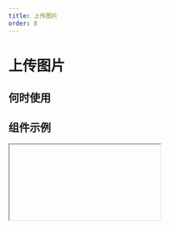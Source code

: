 ```yaml
---
title: 上传图片
order: 8
---
```


# 上传图片

## 何时使用

## 组件示例

<Iframe url="https://pre-yida-performance3.alibaba-inc.com/developer/image-field-v2?isRenderNav=false" />

## 组件属性
<!-- 
| 属性名 | 属性 code | 类型 | 数据示例 | 动态属性 | 备注 |
| :--- | :--- | :--- | :--- | :--- | :--- | -->
<!-- | 标题 | label | String | '标题' | 是 |  |
| 值 | fieldData | Object | {value: [{ url: 'xxx', name: 'xx'}]} | 是 |  |
| 标题位置 | labelAlign | String | “left” | 否 | 可选值：“left”, ”top” |
| 标题宽度 | labelColSpan | Number | 4 | 否 |  |
| 标题偏移 | labelColOffset | Number  | 0 | 否 |  |
| 内容宽度 | wrapperColSpan | Number  | 0 | 否 |  |
| 内容偏移 | wrapperColOffset | Number  | 0 | 否 |  |
| 标题对齐 | labelTextAlign | String | “left” | 否 | 可选值：“left”, ”right' |
| 描述信息 | tips | String | '这是一段描述信息' | 否 |  |
| 尺寸 | size | String | “small” | 否 | 可选值：“small”, ”medium”, 'large' |
| 状态 | behavior | String | {fieldBehavior: 'NORMAL'} | 是 | fieldBehavior 可选值：'NORMAL', 'DISABLED', 'READONLY', 'HIDDEN' |
| 校验 | validation | Array | [{type:'required'}] | 是 | 可选值：{type:'required'}, {type: 'customValidate', message: '请选择今日之前的日期', param: 'function validateRule(value) { return value <= new Date().getTime(); }'} | -->
<!-- | 上传类型 | type | String | 'normal' |否|可选值 'normal', 'card', 'drag'|
|上传列表样式|listType|String| 'normal' |否|可选值 'normal', 'card', 'drag'| -->
<!-- |按钮内容|buttonText|String|'上传图片'|否||
|按钮尺寸|buttonSize|String|'medium'|否|可选值 'small', 'medium', 'large'|
|按钮类型|buttonType|String|'primary'|否|可选值 'primary', 'secondary', 'normal'|
|多选|multiple|Boolean|false|否||
|上传超时|timeout|Number|''|否||
|接口地址|url|String|''|否|可在 VM 中通过 globalProps 统一配置|
|name|name|String|''|否|上传时发送给服务端的 name|
|额外参数|data|Object|{}|否|上传可附带的额外参数|
|上传前处理函数 | beforeUpload | Function | function(file, options){ return true } | 否 |  | -->


<AttrTable dataSource={[
{
  attr: '标题', 
  code: 'label', 
  type: 'String', 
  demo: '标题', 
  dafault:'', 
  desc: ''
}, {
  attr: '值', 
  code: 'fieldData', 
  type: 'Object', 
  demo: '{value: [{ url: "xxx", name: "xx"}]}', 
  dafault:'', 
  desc: ''
}, {
  attr: '标题位置', 
  code: 'labelAlign', 
  type: 'String', 
  demo: '“left”', 
  dafault:'', 
  desc: '可选值：“left”, ”top”'
}, 
{
  attr: '标题宽度', 
  code: 'labelColSpan', 
  type: 'Number', 
  demo: '4', 
  dafault:'', 
  desc: ''
}, 
{
  attr: '标题偏移', 
  code: 'labelColOffset', 
  type: 'Number', 
  demo: '0', 
  dafault:'', 
  desc: ''
}, 
{
  attr: '内容宽度', 
  code: 'wrapperColSpan', 
  type: 'Number', 
  demo: '0', 
  dafault:'', 
  desc: ''
}, 
{
  attr: '内容偏移', 
  code: 'wrapperColOffset', 
  type: 'Number', 
  demo: '0', 
  dafault:'', 
  desc: ''
}, 
{
  attr: '标题对齐', 
  code: 'labelTextAlign', 
  type: 'String', 
  demo: '“left”', 
  dafault:'', 
  desc: '可选值：“left”, ”right"'
}, 
{
  attr: '描述信息', 
  code: 'tips', 
  type: 'String', 
  demo: '这是一段描述信息', 
  dafault:'', 
  desc: ''
}, 
{
  attr: '尺寸', 
  code: 'size', 
  type: 'String', 
  demo: '“small”', 
  dafault:'', 
  desc: '可选值：“small”, ”medium”, "large"'
}, 
{
  attr: '状态', 
  code: 'behavior', 
  type: 'String', 
  demo: '{fieldBehavior: "NORMAL"}', 
  dafault:'', 
  desc: 'fieldBehavior 可选值："NORMAL", "DISABLED", "READONLY", "HIDDEN"'
}, 
{
  attr: '校验', 
  code: 'validation', 
  type: 'Array', 
  demo: '[{type:"required"}] ', 
  dafault:'', 
  desc: "'可选值：{type:'required'}, {type: 'customValidate', message: '请选择今日之前的日期', param: 'function validateRule(value) { return value <= new Date().getTime(); }'} "
}, {
  attr: '上传类型', 
  code: 'type', 
  type: 'String', 
  demo: "'normal' ", 
  dafault:'', 
  desc: "'可选值 'normal', 'card', 'drag''"
}, {
  attr: '上传列表样式', 
  code: 'listType', 
  type: 'String', 
  demo: 'normal', 
  dafault:'', 
  desc: "'可选值 'normal', 'card', 'drag''"
}, {
  attr: '按钮内容', 
  code: 'buttonText', 
  type: 'String', 
  demo: '上传图片', 
  dafault:'', 
  desc: ''
}, {
  attr: '按钮尺寸', 
  code: 'buttonSize', 
  type: 'String', 
  demo: 'medium', 
  dafault:'', 
  desc: "'可选值 'small', 'medium', 'large''"
}, 
{
  attr: '按钮类型', 
  code: 'buttonType', 
  type: 'String', 
  demo: 'primary', 
  dafault:'', 
  desc: "'可选值 'primary', 'secondary', 'normal''"
}, 
{
  attr: '多选', 
  code: 'multiple', 
  type: 'Boolean', 
  demo: 'false', 
  dafault:'', 
  desc: ''
}, {
  attr: '上传超时', 
  code: 'timeout', 
  type: 'Number', 
  demo: '', 
  dafault:'', 
  desc: ''
}, {
  attr: '接口地址', 
  code: 'url', 
  type: 'String', 
  demo: '', 
  dafault:'', 
  desc: '可在 VM 中通过 globalProps 统一配置'
}, {
  attr: 'name', 
  code: 'name', 
  type: 'String', 
  demo: '', 
  dafault:'', 
  desc: '上传时发送给服务端的 name'
}, {
  attr: '额外参数', 
  code: 'data', 
  type: 'Object', 
  demo: 'false', 
  dafault:'', 
  desc: '上传可附带的额外参数'
}, {
  attr: '上传前处理函数', 
  code: 'beforeUpload', 
  type: 'Function', 
  demo: 'false', 
  dafault:'', 
  desc: 'function(file, options){ return true } '
}, 
{
  attr: '数据处理', 
  code: 'formatter', 
  type: 'Function', 
  demo: 'false', 
  dafault:'', 
  desc: ''
}, 
{
  attr: '最大上传附件个数', 
  code: 'limit', 
  type: 'Number', 
  demo: 'false', 
  dafault:'', 
  desc: ''
}, 
{
  attr: '是否允许请求携带 cookie', 
  code: 'withCredentials', 
  type: 'Boolean', 
  demo: 'false', 
  dafault:'', 
  desc: ''
}, 
{
  attr: '自动上传', 
  code: 'autoUpload', 
  type: 'Boolean', 
  demo: 'false', 
  dafault:'', 
  desc: ''
}, 
{
  attr: '上传附件类型', 
  code: 'accept', 
  type: 'String', 
  demo: 'false', 
  dafault:'', 
  desc: '例如：.pdf, .doc, '
}, 
{
  attr: '值发生改变事件', 
  code: 'onChange', 
  type: 'Function', 
  demo: 'function(value){ console.log(value); }', 
  dafault:'', 
  desc: ''
}, 
{
  attr: '上传中', 
  code: 'onProgress', 
  type: 'Function', 
  demo: 'function onSuccess(file, value) {console.log(onSuccess, file, value);} ', 
  dafault:'', 
  desc: ''
}, 
{
  attr: '上传成功回调函数', 
  code: 'onSuccess', 
  type: 'Function', 
  demo: 'function onSuccess(file, value) {console.log(onSuccess, file, value);} ', 
  dafault:'', 
  desc: ''
}, 
{
  attr: '上传失败', 
  code: 'onError', 
  type: 'Function', 
  demo: 'function onSuccess(file, value) {console.log(onError, file, value);} ', 
  dafault:'', 
  desc: ''
}, 
{
  attr: '选择文件', 
  code: 'onSelect', 
  type: 'Function', 
  demo: 'function onSuccess(file, value) {console.log(onSelect);}', 
  dafault:'', 
  desc: ''
}, 
{
  attr: '点击移除', 
  code: 'onRemove', 
  type: 'Function', 
  demo: 'function onSuccess(file, value) {console.log(onCancel);} ', 
  dafault:'', 
  desc: ''
}, 
{
  attr: '取消上传', 
  code: 'onCancel', 
  type: 'Function', 
  demo: 'function onSuccess(file, value) {console.log(onRemove, file);} ', 
  dafault:'', 
  desc: ''
}, 
{
  attr: '拖拽经过', 
  code: 'onDragOver', 
  type: 'Function', 
  demo: "function onDragOver() { console.log('onDragOver');}", 
  dafault:'', 
  desc: ''
}, 
{
  attr: '拖拽离开', 
  code: 'onDragLeave', 
  type: 'Function', 
  demo: "function onDrop() { console.log('onDrop');}", 
  dafault:'', 
  desc: ''
}, 
{
  attr: '拖拽完成', 
  code: 'onCancel', 
  type: 'Function', 
  demo: "'function onDrop() { console.log('onDrop');}'", 
  dafault:'', 
  desc: ''
}, 
]}
/>